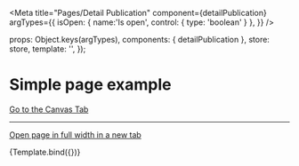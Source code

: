 

<Meta
  title="Pages/Detail Publication"
  component={detailPublication}
  argTypes={{
    isOpen: { name:'Is open', control: { type: 'boolean' } },
  }}
/>

  props: Object.keys(argTypes),
  components: { detailPublication },
  store: store,
  template: '<detailPublication />',
});

# Simple page example

<a href="?path=/story/pages-detail-page-simple--example">Go to the Canvas Tab</a>

---

<a href="?id=pages-detail-page-simple--example" target="_blank">Open page in full width in a new tab</a>

<Canvas>
  <Story
    name="Example"
    args={{
      isOpen: false,
    }}
  >
    {Template.bind({})}
  </Story>
</Canvas>



